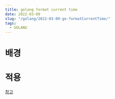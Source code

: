 ```yaml
---
title: golang format current time
date: 2022-03-09
slug: "/golang/2022-03-09-go-formatCurrentTime/"
tags:
  - GOLANG
---
```


# 배경

# 적용 

[참고](https://stackoverflow.com/questions/20234104/how-to-format-current-time-using-a-yyyy/dhhmmss-format)